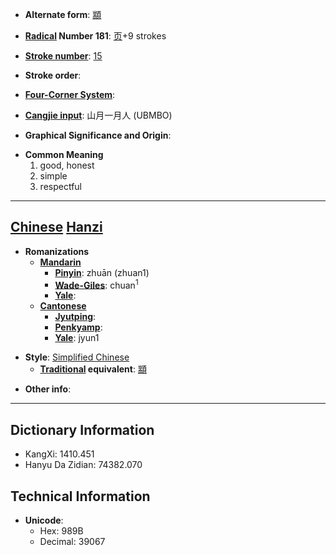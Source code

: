 * '''Alternate form''': [[顓]]

* '''[[Wiktionary:Chinese radical index| Radical]] Number 181''': [[Wiktionary:Chinese radical index 页|页]]+9 strokes

* '''[[Wiktionary:Chinese total strokes index|Stroke number]]''': [[Wiktionary:Chinese total strokes index 15|15]]

* '''Stroke order''': 

* '''[[Wiktionary:Chinese four corner index|Four-Corner System]]''': 

* '''[[Wiktionary:Chinese Cangjie index|Cangjie input]]''': 山月一月人 (UBMBO)

* '''Graphical Significance and Origin''': 

* '''Common Meaning'''
*#good, honest
*# simple
*# respectful


----

== [[Chinese]] [[Hanzi]] ==

* '''Romanizations'''
** '''[[Mandarin]]'''
*** '''[[Pinyin]]''': zhuān (zhuan1)
*** '''[[Wade-Giles]]''': chuan<sup>1</sup>
*** '''[[Yale]]''': 
** '''[[Cantonese]]'''
*** '''[[Jyutping]]''':
*** '''[[Penkyamp]]''': 
*** '''[[Yale]]''': jyun1

* '''Style''': [[Simplified Chinese]] 
** '''[[Traditional Chinese|Traditional]] equivalent''': [[顓]]

* '''Other info''': 

----

== Dictionary Information ==

* KangXi: 1410.451
* Hanyu Da Zidian: 74382.070

== Technical Information ==

* '''Unicode''':
** Hex: 989B
** Decimal: 39067